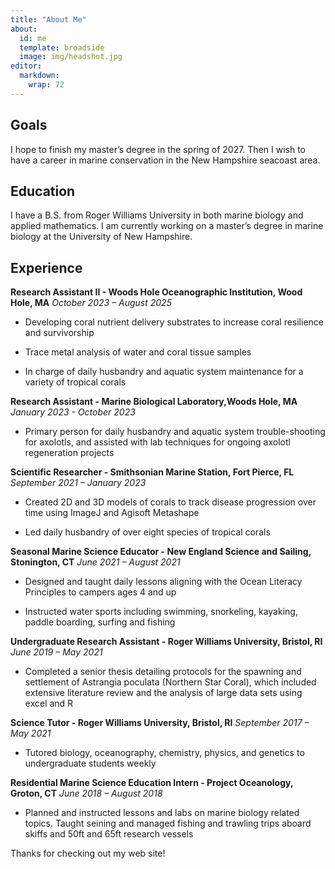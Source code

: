 ```yaml
---
title: "About Me"
about:
  id: me
  template: broadside
  image: img/headshot.jpg
editor: 
  markdown: 
    wrap: 72
---
```


::: {#me}
## Goals

I hope to finish my master's degree in the spring of 2027. Then I wish
to have a career in marine conservation in the New Hampshire seacoast
area.

## Education

I have a B.S. from Roger Williams University in both marine biology and
applied mathematics. I am currently working on a master's degree in
marine biology at the University of New Hampshire.

## Experience

**Research Assistant II - Woods Hole Oceanographic Institution, Wood
Hole, MA** *October 2023 – August 2025*

-   Developing coral nutrient delivery substrates to increase coral
    resilience and survivorship

-   Trace metal analysis of water and coral tissue samples

-   In charge of daily husbandry and aquatic system maintenance for a
    variety of tropical corals

**Research Assistant - Marine Biological Laboratory,Woods Hole, MA**
*January 2023 - October 2023*

-   Primary person for daily husbandry and aquatic system
    trouble-shooting for axolotls, and assisted with lab techniques for
    ongoing axolotl regeneration projects

**Scientific Researcher - Smithsonian Marine Station, Fort Pierce, FL**
*September 2021 – January 2023*

-   Created 2D and 3D models of corals to track disease progression over
    time using ImageJ and Agisoft Metashape

-   Led daily husbandry of over eight species of tropical corals

**Seasonal Marine Science Educator - New England Science and Sailing,
Stonington, CT** *June 2021 – August 2021*

-   Designed and taught daily lessons aligning with the Ocean Literacy
    Principles to campers ages 4 and up

-   Instructed water sports including swimming, snorkeling, kayaking,
    paddle boarding, surfing and fishing

**Undergraduate Research Assistant - Roger Williams University, Bristol,
RI** *June 2019 – May 2021*

-   Completed a senior thesis detailing protocols for the spawning and
    settlement of Astrangia poculata (Northern Star Coral), which
    included extensive literature review and the analysis of large data
    sets using excel and R

**Science Tutor - Roger Williams University, Bristol, RI** *September
2017 – May 2021*

-   Tutored biology, oceanography, chemistry, physics, and genetics to
    undergraduate students weekly

**Residential Marine Science Education Intern - Project Oceanology,
Groton, CT** *June 2018 – August 2018*

-   Planned and instructed lessons and labs on marine biology related
    topics. Taught seining and managed fishing and trawling trips aboard
    skiffs and 50ft and 65ft research vessels
:::

Thanks for checking out my web site!
